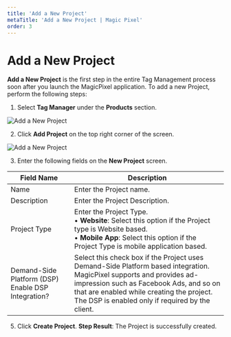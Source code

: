---
title: 'Add a New Project'
metaTitle: 'Add a New Project | Magic Pixel'
order: 3
---

# Add a New Project

**Add a New Project** is the first step in the entire Tag Management process soon after you launch the MagicPixel application. 
To add a new Project, perform the following steps:
1.	 Select **Tag Manager** under the **Products** section.

![Add a New Project](/images/addanewprojectimages/addproject1.png)

2.	Click **Add Project** on the top right corner of the screen.

![Add a New Project](/images/addanewprojectimages/addproject2.png)

3.	Enter the following fields on the **New Project** screen.

| Field Name      | Description |
| ----------- | ----------- |
| Name      | Enter the Project name.|
| Description   | Enter the Project Description.|
|Project Type | Enter the Project Type. <br /> • **Website**: Select this option if the Project type is Website based. <br /> •	**Mobile App**: Select this option if the Project Type is mobile application based. |
|Demand-Side Platform (DSP) Enable DSP Integration? | Select this check box if the Project uses Demand-Side Platform based integration. MagicPixel supports and provides ad-impression such as Facebook Ads, and so on that are enabled while creating the project. The DSP is enabled only if required by the client. |

5.	Click **Create Project**.
**Step Result**: The Project is successfully created.